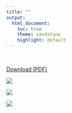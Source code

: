 ```yaml
---
title: ""
output:
  html_document:
    toc: true
    theme: sandstone
    highlight: default
---
```


<br>

[Download (PDF) ](images/CV_ArlanBrucal_2016-01-22.pdf)

![](images/CV_ArlanBrucal_2016-01-22-page-001.jpg)

![](images/CV_ArlanBrucal_2016-01-22-page-002.jpg)

![](images/CV_ArlanBrucal_2016-01-22-page-003.jpg)

<script>
  (function(i,s,o,g,r,a,m){i['GoogleAnalyticsObject']=r;i[r]=i[r]||function(){
  (i[r].q=i[r].q||[]).push(arguments)},i[r].l=1*new Date();a=s.createElement(o),
  m=s.getElementsByTagName(o)[0];a.async=1;a.src=g;m.parentNode.insertBefore(a,m)
  })(window,document,'script','https://www.google-analytics.com/analytics.js','ga');

  ga('create', 'UA-61017136-2', 'auto');
  ga('send', 'pageview');

</script>